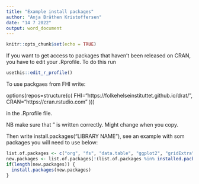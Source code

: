 ```yaml
---
title: "Example install packages"
author: "Anja Bråthen Kristoffersen"
date: "14 7 2022"
output: word_document
---
```


```r
knitr::opts_chunk$set(echo = TRUE)
```

If you want to get access to packages that haven't been released on CRAN, you have to edit your .Rprofile. To do this run 
 
```r
usethis::edit_r_profile()
```


To use packgaes from FHI write:

options(repos=structure(c(
  FHI="https://folkehelseinstituttet.github.io/drat/",
  CRAN="https://cran.rstudio.com"
)))

in the .Rprofile file.

NB make sure that " is written correctly. Might change when you copy.

Then write install.packages("LIBRARY NAME"), see an example with som packages you will need to use below:

```r


list.of.packages <- c("org", "fs", "data.table", "ggplot2", "gridExtra", "grid", "flowCore", "flowSOM", "betareg", "ComplexHeatmap")
new.packages <- list.of.packages[!(list.of.packages %in% installed.packages()[,"Package"])]
if(length(new.packages)) {
  install.packages(new.packages)
}


```


